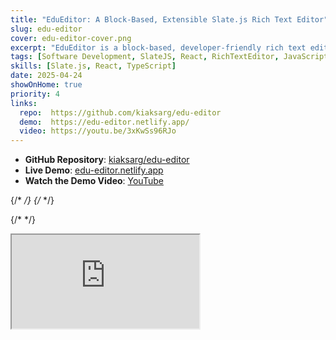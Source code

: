 ```yaml
---
title: "EduEditor: A Block-Based, Extensible Slate.js Rich Text Editor"
slug: edu-editor
cover: edu-editor-cover.png
excerpt: "EduEditor is a block-based, developer-friendly rich text editor built on Slate.js. Designed for maximum extensibility, it lets you define, compose, and customize content blocks with ease."
tags: [Software Development, SlateJS, React, RichTextEditor, JavaScript, OpenSource]
skills: [Slate.js, React, TypeScript]
date: 2025-04-24
showOnHome: true
priority: 4
links:
  repo:  https://github.com/kiaksarg/edu-editor
  demo:  https://edu-editor.netlify.app/
  video: https://youtu.be/3xKwSs96RJo
---
```


  <div className="max-w-5xl mx-auto space-y-8 py-12">

  - <Github className="inline-block w-5 h-5 mr-2 align-text-bottom text-gray-600 dark:text-gray-300" /> **GitHub Repository**: [kiaksarg/edu-editor](https://github.com/kiaksarg/edu-editor)
  - <Globe className="inline-block w-5 h-5 mr-2 align-text-bottom text-gray-600 dark:text-gray-300" /> **Live Demo**: [edu-editor.netlify.app](https://edu-editor.netlify.app/)
  - <Youtube className="inline-block w-5 h-5 mr-2 align-text-bottom text-gray-600 dark:text-gray-300" /> **Watch the Demo Video**: [YouTube](https://youtu.be/3xKwSs96RJo)


  {/* <!-- Cover Image --> */}
  {/* <ZoomImage  src="/edu-editor-cover.png"
        alt="EduEditor Cover"
        fill="true"
        /> */}

  {/* <!-- YouTube Demo --> */}
  <div className="space-y-0.5">

  </div>

  <div className="relative pt-[56.25%]">
    <iframe
      className="absolute top-0 left-0 w-full h-full rounded-2xl shadow-lg"
      src="https://www.youtube.com/embed/3xKwSs96RJo"
      title="EduEditor Demo"
      allow="accelerometer; autoplay; clipboard-write; encrypted-media; gyroscope; picture-in-picture"
      allowFullScreen
    />
  </div>

  {/* <!-- Introduction --> */}

  EduEditor is a block-based, developer-friendly rich text editor built on Slate.js. Designed for extensibility,
  it lets you define, compose, and customize content blocks with ease.




  ### 🔧 Basic Features
  - **Blocks**: Define your own block types
  - **Slash Command**: Insert nodes and formatting with `/`-triggered menus
  - **Headings**: Heading blocks
  - **Lists**: Ordered, unordered
  - **Quote**: Quote blocks

  <hr className="mt-8" />

  ### 🚧 Roadmap
  The following features are **not yet implemented** in EduEditor:
  <div className="space-y-2">
    <label className="flex items-center space-x-2">
      <input type="checkbox" disabled />
      <span>Nested lists</span>
    </label>
    <label className="flex items-center space-x-2">
      <input type="checkbox" disabled />
      <span>Table support</span>
    </label>
    <label className="flex items-center space-x-2">
      <input type="checkbox" disabled />
      <span>Image block (with captions & resizing)</span>
    </label>
    <label className="flex items-center space-x-2">
      <input type="checkbox" disabled />
      <span>Video & embed blocks (YouTube, Vimeo, etc.)</span>
    </label>
    <label className="flex items-center space-x-2">
      <input type="checkbox" disabled />
      <span>Copy/paste style preservation (Word, Google Docs)</span>
    </label>
    <label className="flex items-center space-x-2">
      <input type="checkbox" disabled />
      <span>Code blocks with syntax highlighting</span>
    </label>
    <label className="flex items-center space-x-2">
      <input type="checkbox" disabled />
      <span>Math/LaTeX equation blocks</span>
    </label>
    <label className="flex items-center space-x-2">
      <input type="checkbox" disabled />
      <span>Collaborative real-time editing</span>
    </label>
    <label className="flex items-center space-x-2">
      <input type="checkbox" disabled />
      <span>Drag-and-drop file uploads</span>
    </label>
    <label className="flex items-center space-x-2">
      <input type="checkbox" disabled />
      <span>Accessibility improvements</span>
    </label>
    <label className="flex items-center space-x-2">
      <input type="checkbox" disabled />
      <span>Export to PDF / HTML</span>
    </label>
  </div>


  </div>
